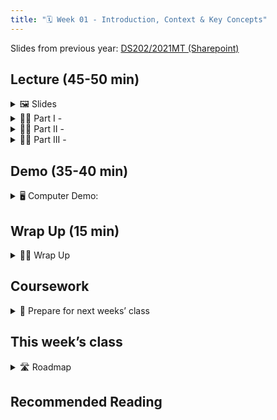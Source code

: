 ---
title: "🗓️ Week 01 - Introduction, Context & Key Concepts"
---

<mark></mark> Slides from previous year: [DS202/2021MT (Sharepoint)](https://lsecloud.sharepoint.com/:f:/r/sites/TEAM_LSE-LSEDataScienceInitiative-DS202/Shared%20Documents/DS202/Contents?csf=1&web=1&e=ESDLfH)

## Lecture (45-50 min)

<details>
<summary> 🖼️ Slides </summary>
<br/>

<div class="container" style="position: relative;overflow: hidden;width: 100%;min-height:600px;">
<iframe src="/slides/week01_slides.html" style="position=absolute;top: 0;left: 0;bottom: 0;right: 0;width: 100%;min-height:600px;"></iframe>
</div>

</details>

<details>
    <summary> 👨‍🏫 Part I - </summary>
 
</details>

<details>
<summary> 👨‍🏫 Part II - </summary>

</details>

<details>
<summary> 👨‍🏫 Part III - </summary>

</details>



## Demo (35-40 min)

<details>
<summary> 🖥️ Computer Demo: </summary>
- <mark class="idea"></mark> 
</details>

## Wrap Up (15 min)

<details>
<summary> 👨‍🏫 Wrap Up</summary>
<mark class="todo"></mark> Connect the demo with what was said at the beginning of the lecture. 

</details>

## Coursework

<details>
<summary> 📒 Prepare for next weeks' class </summary>
</details>

## This week's class

<details>
<summary>🛣️ Roadmap</summary>
</details>


## Recommended Reading
<mark class="todo"></mark>